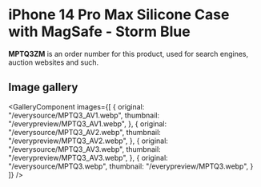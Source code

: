 
# iPhone 14 Pro Max Silicone Case with MagSafe - Storm Blue

<Callout type='info' emoji='👉🏻'>**MPTQ3ZM** is an order number for this product, used for search engines, auction websites and such.</Callout>

## Image gallery

<GalleryComponent
    images={[
      {
        original: "/everysource/MPTQ3_AV1.webp",
        thumbnail: "/everypreview/MPTQ3_AV1.webp",
      },
      {
        original: "/everysource/MPTQ3_AV2.webp",
        thumbnail: "/everypreview/MPTQ3_AV2.webp",
      },
      {
        original: "/everysource/MPTQ3_AV3.webp",
        thumbnail: "/everypreview/MPTQ3_AV3.webp",
      },
      {
        original: "/everysource/MPTQ3.webp",
        thumbnail: "/everypreview/MPTQ3.webp",
      }
    ]}
  />
